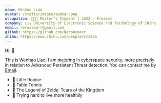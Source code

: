 ```yaml
---
name: Wenhao Liao
avatar: /static/images/avatar.png
occupation: 👨🏻‍💻 Master’s Student | 2022 - Present
company: 🇨🇳 University of Electronic Science and Technology of China
email: neroasmarr@gmail.com
github: https://github.com/NeroAsmarr
zhihu: https://www.zhihu.com/people/its5am
---
```


Hi! 👋

This is Wenhao Liao! I am majoring in cyberspace security, more precisely in relation to Advanced Persistent Threat detection. You can contact me by [Email](mailto:neroasmarr@gmail.com).

- 🐣 Little Rookie
- 🏓️ Table Tennis
- 🥇 The Legend of Zelda: Tears of the Kingdom
- 🤥 Trying hard to live more healthily

